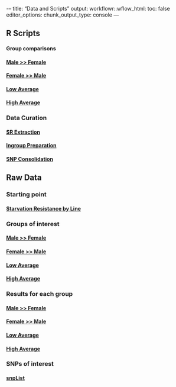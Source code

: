 \---
title: "Data and Scripts"
output:
  workflowr::wflow_html:
    toc: false
editor_options:
  chunk_output_type: console
---

## R Scripts

#### Group comparisons

#### [Male >> Female](../code/line_difMinus.R)

#### [Female >> Male](../code/line_difPlus.R)

#### [Low Average](../code/line_avgMinus.R)

#### [High Average](../code/line_avgPlus.R)


### Data Curation

#### [SR Extraction](../code/starveDataPrep.R)

#### [Ingroup Preparation](../code/fourLinePrep.R)

#### [SNP Consolidation](../code/combineSNP.R)


## Raw Data

### Starting point

#### [Starvation Resistance by Line](../data/starve.csv)


### Groups of interest

#### [Male >> Female](../data/difMinus.txt)

#### [Female >> Male](../data/difPlus.txt)

#### [Low Average](../data/avgMinus.txt)

#### [High Average](../data/avgPlus.txt)


### Results for each group 

#### [Male >> Female](../data/difMinus-result.txt)

#### [Female >> Male](../data/difPlus-result.txt)

#### [Low Average](../data/avgMinus-result.txt)

#### [High Average](../data/avgPlus-result.txt)


### SNPs of interest

#### [snpList](../data/snpList.txt)









